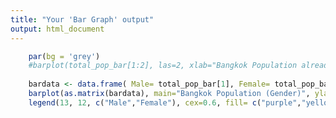 ```yaml
---
title: "Your 'Bar Graph' output"
output: html_document
---
```

```r
    par(bg = 'grey')
    #barplot(total_pop_bar[1:2], las=2, xlab="Bangkok Population already divided", ylab="The amount", col=c("blue","red"), names =c("Male", "Female"),legend = rownames(total_pop_bar[1:2]), cex.names=1.0)
    
    bardata <- data.frame( Male= total_pop_bar[1], Female= total_pop_bar[2] )
    barplot(as.matrix(bardata), main="Bangkok Population (Gender)", ylab="Dots on the map", beside=TRUE, col= c("blue","red"))
    legend(13, 12, c("Male","Female"), cex=0.6, fill= c("purple","yellow"))
    
```
